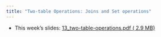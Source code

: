 ```yaml
---
title: "Two-table Operations: Joins and Set operations"
---
```


- This week's slides: [13_two-table-operations.pdf ( <i class="far fa-file-pdf"></i> 2.9 MB)](../../files/slides/../../files/slides/13_two-table-operations.pdf)
